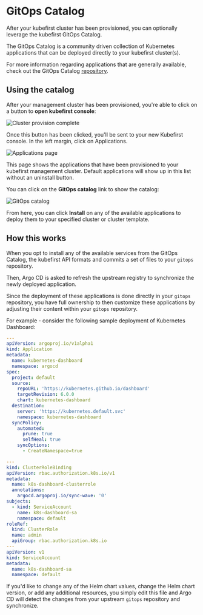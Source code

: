 # GitOps Catalog

After your kubefirst cluster has been provisioned, you can optionally leverage the kubefirst GitOps Catalog.

The GitOps Catalog is a community driven collection of Kubernetes applications that can be deployed directly to your kubefirst cluster(s).

For more information regarding applications that are generally available, check out the GitOps Catalog [repository](https://github.com/kubefirst/gitops-catalog).

## Using the catalog

After your management cluster has been provisioned, you're able to click on a button to **open kubefirst console**:

![Cluster provision complete](../img/common/catalog/button.png)

Once this button has been clicked, you'll be sent to your new Kubefirst console. In the left margin, click on Applications.

![Applications page](../img/common/catalog/page.png)

This page shows the applications that have been provisioned to your kubefirst management cluster. Default applications will show up in this list without an uninstall button.

You can click on the **GitOps catalog** link to show the catalog:

![GitOps catalog](../img/common/catalog/services.png)

From here, you can click **Install** on any of the available applications to deploy them to your specified cluster or cluster template. 

## How this works

When you opt to install any of the available services from the GitOps Catalog, the kubefirst API formats and commits a set of files to your `gitops` repository.

Then, Argo CD is asked to refresh the upstream registry to synchronize the newly deployed application.

Since the deployment of these applications is done directly in your `gitops` repository, you have full ownership to then customize these applications by adjusting their content within your `gitops` repository.

For example - consider the following sample deployment of Kubernetes Dashboard:

```yaml
---
apiVersion: argoproj.io/v1alpha1
kind: Application
metadata:
  name: kubernetes-dashboard
  namespace: argocd
spec:
  project: default
  source:
    repoURL: 'https://kubernetes.github.io/dashboard'
    targetRevision: 6.0.0
    chart: kubernetes-dashboard
  destination:
    server: 'https://kubernetes.default.svc'
    namespace: kubernetes-dashboard
  syncPolicy:
    automated:
      prune: true
      selfHeal: true
    syncOptions:
      - CreateNamespace=true

---
kind: ClusterRoleBinding
apiVersion: rbac.authorization.k8s.io/v1
metadata:
  name: k8s-dashboard-clusterrole
  annotations:
    argocd.argoproj.io/sync-wave: '0'
subjects:
  - kind: ServiceAccount
    name: k8s-dashboard-sa
    namespace: default
roleRef:
  kind: ClusterRole
  name: admin
  apiGroup: rbac.authorization.k8s.io
---
apiVersion: v1
kind: ServiceAccount
metadata:
  name: k8s-dashboard-sa
  namespace: default
```

If you'd like to change any of the Helm chart values, change the Helm chart version, or add any additional resources, you simply edit this file and Argo CD will detect the changes from your upstream `gitops` repository and synchronize.
